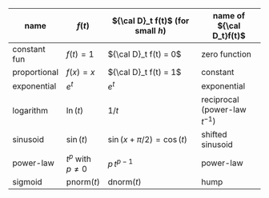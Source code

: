 name | $f(t)$ | ${\cal D}_t f(t)$ (for small $h$) | name of ${\cal D_t}f(t)$
-----|---------|-----------------------------------|--------------------
constant fun  | $f(t) = 1$       | ${\cal D}_t f(t) = 0$      | zero function
proportional  | $f(x) = x$       | ${\cal D}_t f(t) = 1$      | constant
exponential   | $e^t$ | $e^t$    | exponential
logarithm     | $\ln(t)$ | $1/t$ | reciprocal (power-law $t^{-1}$)
sinusoid      | $\sin(t)$ | $\sin(x + \pi/2) = \cos(t)$ | shifted sinusoid
power-law     | $t^p$ with $p\neq 0$    | $p\,t^{p-1}$ | power-law
sigmoid       | $\text{pnorm}(t)$ | $\text{dnorm}(t)$ | hump  

